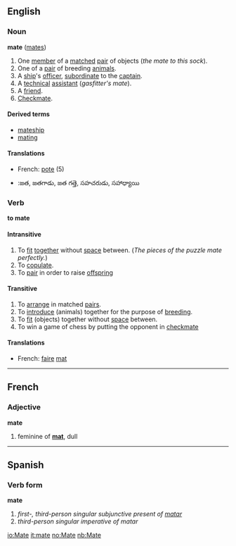 ==English==
===Noun===
'''mate''' ([[mates]])

# One [[member]] of a [[match]]ed [[pair]] of objects (''the mate to this sock'').
# One of a [[pair]] of breeding [[animal]]s.
# A [[ship]]'s [[officer]], [[subordinate]] to the [[captain]].
# A [[technical]] [[assistant]] (''gasfitter's mate'').
# A [[friend]].
# [[Checkmate]].

====Derived terms====
*[[mateship]]
*[[mating]]

====Translations====
{{top}}
*French: [[pote]] (5)
{{mid}}
*{{te}}:జత, జతగాడు, జత గత్తె, సహచరుడు, సహాధ్యాయి 
{{bottom}}

===Verb===
'''to mate'''
====Intransitive====
# To [[fit]] [[together]] without [[space]] between.  (''The pieces of the puzzle mate perfectly.'')
# To [[copulate]].
# To [[pair]] in order to raise [[offspring]]

====Transitive====
# To [[arrange]] in matched [[pair]]s.
# To [[introduce]] (animals) together for the purpose of [[breeding]].
# To [[fit]] (objects) together without [[space]] between.
# To win a game of chess by putting the opponent in [[checkmate]]

====Translations====
*French: [[faire]] [[mat]]

----

==French==
===Adjective===
'''mate'''

# feminine of '''[[mat]]''', dull

-----

==Spanish==
===Verb form===
'''mate'''

# ''first-, third-person singular subjunctive present of [[matar]]''
# ''third-person singular imperative of matar''
[[io:Mate]]
[[it:mate]]
[[no:Mate]]
[[nb:Mate]]